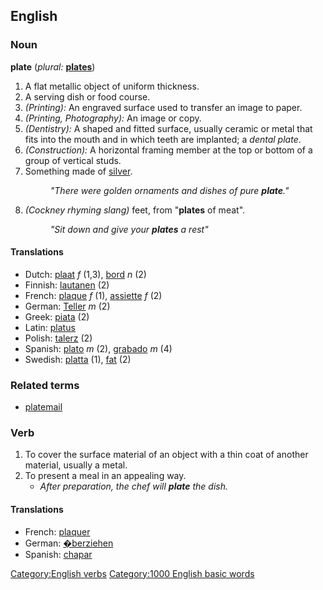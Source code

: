 ==English==

===Noun===
'''plate'''  (''plural:'' '''[[plates]]''')
# A flat metallic object of uniform thickness.
# A serving dish or food course.
# ''(Printing):'' An engraved surface used to transfer an image to paper.
# ''(Printing, Photography):'' An image or copy.
# ''(Dentistry):'' A shaped and fitted surface, usually ceramic or metal that fits into the mouth and in which teeth are implanted; a ''dental plate''.
# ''(Construction):'' A horizontal framing member at the top or bottom of a group of vertical studs.
# Something made of [[silver]].
#: ''"There were golden ornaments and dishes of pure '''plate'''."''
# ''(Cockney rhyming slang)'' feet, from "'''plates''' of meat".
#: ''"Sit down and give your '''plates''' a rest"''

==== Translations ====
*Dutch: [[plaat]] ''f'' (1,3), [[bord]] ''n'' (2)
*Finnish: [[lautanen]] (2)
*French: [[plaque]] ''f'' (1), [[assiette]] ''f'' (2)
*German: [[Teller]] ''m'' (2)
*Greek: [[piata]] (2)
*Latin: [[platus]]
*Polish: [[talerz]] (2)
*Spanish: [[plato]] ''m'' (2), [[grabado]] ''m'' (4)
*Swedish: [[platta]] (1), [[fat]] (2)

===Related terms===
* [[platemail]]

===Verb===
[[Category:English verbs]]
{{en-infl-reg-other-e|plat|e}}
# To cover the surface material of an object with a thin coat of another material, usually a metal.
# To present a meal in an appealing way.
#*''After preparation, the chef will '''plate''' the dish.''

==== Translations ====
*French: [[plaquer]]
*German: [[:de:�berziehen|�berziehen]]
*Spanish: [[chapar]]

[[Category:1000 English basic words]]